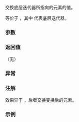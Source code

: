 {{title | iter_swap{{small|(ranges::transform_view::''iterator'')}}}}
{{cpp/ranges/transform_view/navbar}}

{{dcl begin}}
{{dcl | since=c++20 |
friend constexpr void iter_swap( const /*iterator*/&amp; x, const /*iterator*/&amp; y )
  noexcept(/* see below */)
  requires std::indirectly_swappable&lt;ranges::iterator_t&lt;Base&gt;&gt;;
}}
{{dcl end}}

交换底层迭代器所指向的元素的值。

等价于 {{c|ranges::iter_swap(x.current_, y.current_)}} ，其中 {{tt|current_}} 代表底层迭代器。

{{cpp/hidden friend|transform_view::''iterator''&lt;Const&gt;}}

===参数===
{{par begin}}
{{par | x, y |指向要交换的元素的迭代器}}
{{par end}}

===返回值===
（无）

===异常===
{{noexcept|noexcept(ranges::iter_swap(x.current_, y.current_))}}

===注解===
效果异于 {{c|swap(*x, *y)}} ，后者交换变换后的元素。

===示例===
{{example
| code=
| output=
}}

{{langlinks|en|es|ja}}